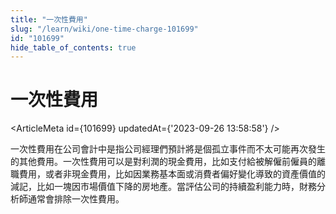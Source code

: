 ```yaml
---
title: "一次性費用"
slug: "/learn/wiki/one-time-charge-101699"
id: "101699"
hide_table_of_contents: true
---
```



# 一次性費用

<ArticleMeta id={101699} updatedAt={'2023-09-26 13:58:58'} />
<div className='border-solid border-b border-t-0 my-4 border-[var(--ifm-color-gray-300)]' />

一次性費用在公司會計中是指公司經理們預計將是個孤立事件而不太可能再次發生的其他費用。一次性費用可以是對利潤的現金費用，比如支付給被解僱前僱員的離職費用，或者非現金費用，比如因業務基本面或消費者偏好變化導致的資產價值的減記，比如一塊因市場價值下降的房地產。當評估公司的持續盈利能力時，財務分析師通常會排除一次性費用。
